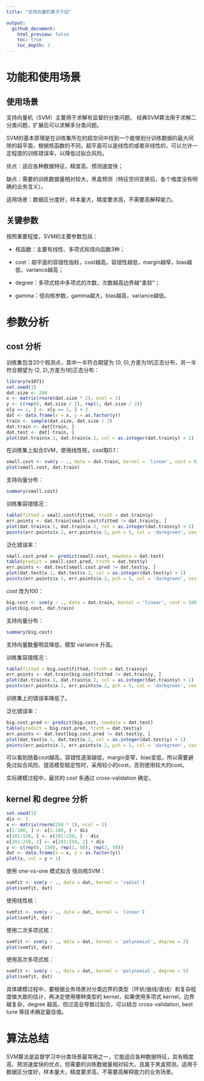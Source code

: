 ```yaml
---
title: "支持向量机算子介绍"

output:
  github_document:
    html_preview: false
    toc: true
    toc_depth: 3
---
```


# 功能和使用场景

## 使用场景

支持向量机（SVM）主要用于求解有监督的分类问题。
经典SVM算法用于求解二分类问题，扩展后可以求解多分类问题。

SVM的基本原理是在训练集所在的超空间中找到一个能够划分训练数据的最大间隙的超平面，根据核函数的不同，超平面可以是线性的或者非线性的，可以允许一定程度的训练错误率，以降低过拟合风险。

优点：适应各种数据特征，精度高、预测速度快；

缺点：需要的训练数据量相对较大，黑盒预测（特征空间变换后，各个维度没有明确的业务含义）。

适用场景：数据区分度好，样本量大，精度要求高，不需要高解释能力。

## 关键参数

按照重要程度，SVM的主要参数包括：

* 核函数：主要有线性、多项式和径向函数3种；

* cost：超平面的容错性指标，cost越高，容错性越低，margin越窄，bias越低，variance越高；

* degree：多项式核中多项式的次数，次数越高边界越“柔软”；

* gamma：径向核参数，gamma越大，bias越高，variance越低。

# 参数分析

## cost 分析

训练集包含20个观测点，其中一半符合期望为 (0, 0),方差为1的正态分布，另一半符合期望为 (2, 2),方差为1的正态分布：
```r
library(e1071)
set.seed(1)
dat.size <- 200
x <- matrix(rnorm(dat.size * 2), ncol = 2)
y <- c(rep(0, dat.size / 2), rep(1, dat.size / 2))
x[y == 1, ] <- x[y == 1, ] + 2
dat <- data.frame(x = x, y = as.factor(y))
train <- sample(dat.size, dat.size / 2)
dat.train <- dat[train, ]
dat.test <- dat[-train, ]
plot(dat.train$x.1, dat.train$x.2, col = as.integer(dat.train$y) + 1)
```

在训练集上拟合SVM，使用线性核，cost取0.1：
```r
small.cost <- svm(y ~ ., data = dat.train, kernel = 'linear', cost = 0.1, scale = FALSE)
plot(small.cost, dat.train)
```

支持向量分布：
```r
summary(small.cost)
```

训练集容错情况：
```r
table(fitted = small.cost$fitted, truth = dat.train$y)
err.points <- dat.train[small.cost$fitted != dat.train$y, ]
plot(dat.train$x.1, dat.train$x.2, col = as.integer(dat.train$y) + 1)
points(err.points$x.1, err.points$x.2, pch = 5, col = 'darkgreen', cex = 2)
```

泛化错误率：
```r
small.cost.pred <- predict(small.cost, newdata = dat.test)
table(predict = small.cost.pred, truth = dat.test$y)
err.points <- dat.test[small.cost.pred != dat.test$y, ]
plot(dat.test$x.1, dat.test$x.2, col = as.integer(dat.test$y) + 1)
points(err.points$x.1, err.points$x.2, pch = 5, col = 'darkgreen', cex = 2)
```


*cost* 改为100：
```r
big.cost <- svm(y ~ ., data = dat.train, kernel = 'linear', cost = 100, scale = FALSE)
plot(big.cost, dat.train)
```

支持向量分布：
```r
summary(big.cost)
```

支持向量数量明显降低，模型 variance 升高。

训练集容错情况：
```r
table(fitted = big.cost$fitted, truth = dat.train$y)
err.points <- dat.train[big.cost$fitted != dat.train$y, ]
plot(dat.train$x.1, dat.train$x.2, col = as.integer(dat.train$y) + 1)
points(err.points$x.1, err.points$x.2, pch = 5, col = 'darkgreen', cex = 2)
```

训练集上的错误率降低了。

泛化错误率：
```r
big.cost.pred <- predict(big.cost, newdata = dat.test)
table(predict = big.cost.pred, truth = dat.test$y)
err.points <- dat.test[big.cost.pred != dat.test$y, ]
plot(dat.test$x.1, dat.test$x.2, col = as.integer(dat.test$y) + 1)
points(err.points$x.1, err.points$x.2, pch = 5, col = 'darkgreen', cex = 2)
```

可以看到随着cost越高，容错性逐渐越低，margin变窄，bias变低，所以需要避免过拟合风险、提高模型稳定性时，采用较小的cost，否则使用较大的cost。

实际建模过程中，最优的 *cost* 多通过 cross-validation 确定。

## kernel 和 degree 分析


```r
set.seed(1)
dis <- 3
x <- matrix(rnorm(250 * 2), ncol = 2)
x[1:100, ] <- x[1:100, ] + dis
x[101:150, ] <- x[101:150, ] - dis
x[201:250, 2] <- x[201:250, 2] + dis
y <- c(rep(0, 150), rep(1, 50), rep(2, 50))
dat <- data.frame(x = x, y = as.factor(y))
plot(x, col = y + 1)
```

使用 one-vs-one 模式拟合 径向核SVM：
```r
svmfit <- svm(y ~ ., data = dat, kernel = 'radial')
plot(svmfit, dat)
```
使用线性核：
```r
svmfit <- svm(y ~ ., data = dat, kernel = 'linear')
plot(svmfit, dat)
```


使用二次多项式核：
```r
svmfit <- svm(y ~ ., data = dat, kernel = 'polynomial', degree = 2)
plot(svmfit, dat)
```

使用高次多项式核：
```r
svmfit <- svm(y ~ ., data = dat, kernel = 'polynomial', degree = 5)
plot(svmfit, dat)
```

具体建模过程中，要根据业务场景对分类边界的类型（环状/曲线/直线）和复杂程度做大致的估计，再决定使用哪种类型的 kernel，如果使用多项式 kernel，边界越复杂，degree 越高，但过高会导致过拟合，可以结合 cross-validation, best tune 等技术确定最佳值。

# 算法总结

SVM算法是监督学习中分类场景最常用之一，它能适应各种数据特征，具有精度高、预测速度快的优点，但需要的训练数据量相对较大，且属于黑盒预测。适用于数据区分度好，样本量大，精度要求高，不需要高解释能力的业务场景。